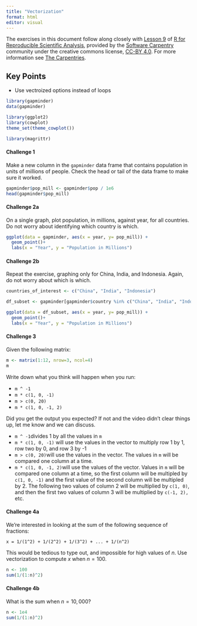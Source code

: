 ```yaml
---
title: "Vectorization"
format: html
editor: visual
---
```


The exercises in this document follow along closely with [Lesson 9](https://swcarpentry.github.io/r-novice-gapminder/09-vectorization.html) of [R for Reproducible Scientific Analysis](https://swcarpentry.github.io/r-novice-gapminder/), provided by the [Software Carpentry](https://software-carpentry.org/) community under the creative commons license, [CC-BY 4.0](https://creativecommons.org/licenses/by/4.0/). For more information see [The Carpentries](https://carpentries.org/).

::: callout-tip
## Key Points

-   Use vectroized options instead of loops
:::

```r
library(gapminder)
data(gapminder)

library(ggplot2)
library(cowplot)
theme_set(theme_cowplot())

library(magrittr)
```

#### Challenge 1

Make a new column in the `gapminder` data frame that contains population in units of millions of people. Check the head or tail of the data frame to make sure it worked.

<!-- Challenge 1 answer begin -->

```r
gapminder$pop_mill <- gapminder$pop / 1e6
head(gapminder$pop_mill)
```

<!-- Challenge 1 answer end -->

#### Challenge 2a

On a single graph, plot population, in millions, against year, for all countries. Do not worry about identifying which country is which.

<!-- Challenge 2a answer begin -->

```r
ggplot(data = gapminder, aes(x = year, y= pop_mill)) + 
  geom_point()+
  labs(x = "Year", y = "Population in Millions")
```

<!-- Challenge 2a answer end -->

#### Challenge 2b

Repeat the exercise, graphing only for China, India, and Indonesia. Again, do not worry about which is which.

<!-- Challenge 2b answer begin -->

```r
countries_of_interest <- c("China", "India", "Indonesia")

df_subset <- gapminder[gapminder$country %in% c("China", "India", "Indonesia"),]

ggplot(data = df_subset, aes(x = year, y= pop_mill)) + 
  geom_point()+
  labs(x = "Year", y = "Population in Millions")
```

<!-- Challenge 2b answer end -->

#### Challenge 3

Given the following matrix:

```r
m <- matrix(1:12, nrow=3, ncol=4)
m
```

Write down what you think will happen when you run:

-   `m ^ -1`
-   `m * c(1, 0, -1)`
-   `m > c(0, 20)`
-   `m * c(1, 0, -1, 2)`

Did you get the output you expected? If not and the video didn't clear things up, let me know and we can discuss.

<!-- Challenge 3 answer begin -->

-   `m ^ -1`divides 1 by all the values in `m`
-   `m * c(1, 0, -1)` will use the values in the vector to multiply row 1 by 1, row two by 0, and row 3 by -1
-   `m > c(0, 20)`will use the values in the vector. The values in `m` will be compared one column at a time.
-   `m * c(1, 0, -1, 2)`will use the values of the vector. Values in `m` will be compared one column at a time, so the first column will be multipled by `c(1, 0, -1)` and the first value of the second column will be multipled by 2. The following two values of column 2 will be multiplied by `c(1, 0)`, and then the first two values of column 3 will be multiplied by `c(-1, 2),` etc.

<!-- Challenge 3 answer end -->

#### Challenge 4a

We're interested in looking at the sum of the following sequence of fractions:

```         
x = 1/(1^2) + 1/(2^2) + 1/(3^2) + ... + 1/(n^2)
```

This would be tedious to type out, and impossible for high values of $n$. Use vectorization to compute $x$ when $n=100$.

<!-- Challenge 4a answer begin -->

```r
n <- 100
sum(1/(1:n)^2)
```

<!-- Challenge 4a answer end -->

#### Challenge 4b

What is the sum when $n=10,000$?

<!-- Challenge 4b answer begin -->

```r
n <- 1e4
sum(1/(1:n)^2)
```

<!-- Challenge 4b answer end -->
